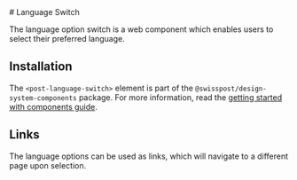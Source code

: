 
<Meta of={languageSwitchStories} />

<div className="docs-title">
  # Language Switch

  <nav>
    <link-design of={JSON.stringify(languageSwitchStories)}></link-design>
  </nav>
</div>

<p className="lead">The language option switch is a web component which enables users to select their preferred
  language.</p>

<Canvas sourceState="shown" of={languageSwitchStories.Default} />

<Controls of={languageSwitchStories.Default} />

## Installation

The `<post-language-switch>` element is part of the `@swisspost/design-system-components` package.
For more information, read the [getting started with components guide](/?path=/docs/edfb619b-fda1-4570-bf25-20830303d483--docs).

## Links

The language options can be used as links, which will navigate to a different page upon selection.

<Canvas sourceState="shown" of={languageSwitchStories.Links} />
